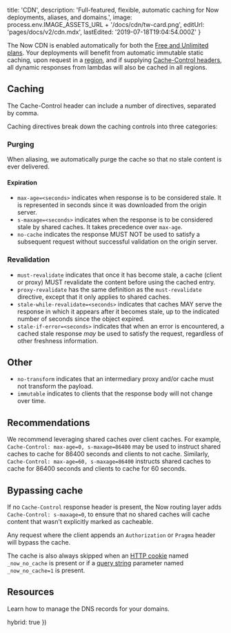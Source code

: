 
  title: 'CDN',
  description:
    'Full-featured, flexible, automatic caching for Now deployments, aliases, and domains.',
  image: process.env.IMAGE_ASSETS_URL + '/docs/cdn/tw-card.png',
  editUrl: 'pages/docs/v2/cdn.mdx',
  lastEdited: '2019-07-18T19:04:54.000Z'
}

The Now CDN is enabled automatically for both the [Free and Unlimited plans](/pricing). Your deployments will benefit from automatic immutable static caching, upon request in a [region](/docs/v2/platform/regions-and-providers), and if supplying [Cache-Control headers](https://developer.mozilla.org/en-US/docs/Web/HTTP/Headers/Cache-Control), all dynamic responses from lambdas will also be cached in all regions.

## Caching

The Cache-Control header can include a number of directives, separated by comma.

Caching directives break down the caching controls into three categories:

### Purging

When aliasing, we automatically purge the cache so that no stale content is ever delivered.

#### Expiration

- `max-age=<seconds>` indicates when response is to be considered stale. It is represented in seconds since it was downloaded from the origin server.
- `s-maxage=<seconds>` indicates when the response is to be considered stale by shared caches. It takes precedence over `max-age`.
- `no-cache` indicates the response MUST NOT be used to satisfy a subsequent request without successful validation on the origin server.

### Revalidation

- `must-revalidate` indicates that once it has become stale, a cache (client or proxy) MUST revalidate the content before using the cached entry.
- `proxy-revalidate` has the same definition as the `must-revalidate` directive, except that it only applies to shared caches.
- `stale-while-revalidate=<seconds>` indicates that caches MAY serve the response in which it appears after it becomes stale, up to the indicated number of seconds since the object expired.
- `stale-if-error=<seconds>` indicates that when an error is encountered, a cached stale response _may_ be used to satisfy the request, regardless of other freshness information.

## Other

- `no-transform` indicates that an intermediary proxy and/or cache must not transform the payload.
- `immutable` indicates to clients that the response body will not change over time.

## Recommendations

We recommend leveraging shared caches over client caches. For example, `Cache-Control: max-age=0, s-maxage=86400` may be used to instruct shared caches to cache for 86400 seconds and clients to not cache. Similarly, `Cache-Control: max-age=60, s-maxage=86400` instructs shared caches to cache for 86400 seconds and clients to cache for 60 seconds.

## Bypassing cache

If no `Cache-Control` response header is present, the Now routing layer adds `Cache-Control: s-maxage=0`, to ensure that no shared caches will cache content that wasn't explicitly marked as cacheable.

Any request where the client appends an `Authorization` or `Pragma` header will bypass the cache.

The cache is also always skipped when an [HTTP cookie](https://developer.mozilla.org/en-US/docs/Web/HTTP/Cookies) named `_now_no_cache` is present or if a [query string](https://en.wikipedia.org/wiki/Query_string) parameter named `_now_no_cache=1` is present.

## Resources

<Card title="Read Next: DNS Management" href="/docs/v2/domains-and-aliases/dns">
  Learn how to manage the DNS records for your domains.
</Card>

  hybrid: true
})
